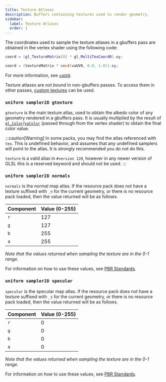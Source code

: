 ```yaml
---
title: Texture Atlases
description: Buffers containing textures used to render geometry.
sidebar:
  label: Texture Atlases
  order: 1
---
```


The coordinates used to sample the texture atlases in a gbuffers pass are obtained in the vertex shader using the following code:

```glsl title="Compatibility Profile"
coord = (gl_TextureMatrix[0] * gl_MultiTexCoord0).xy;
```
```glsl title="Core Profile"
coord = (textureMatrix * vec4(vaUV0, 0.0, 1.0)).xy;
```

For more information, see [`vaUV0`](http://localhost:4321/current/reference/attributes/vauv0/).

Texture atlases are *not bound* in non-gbuffers passes. To access them in other passes, [custom textures](/current/reference/buffers/custom_textures/#texture-types) can be used.

### `uniform sampler2D gtexture`
`gtexture` is the main texture atlas, used to obtain the albedo color of any geometry rendered in a gbuffers pass. It is usually multiplied by the result of [`gl_Color`](/current/reference/attributes/overview/)/[`vaColor`](/current/reference/attributes/vacolor/) (passed through from the vertex shader) to obtain the final color value. 

:::caution[Warning]
In some packs, you may find the atlas referenced with `tex`. This is undefined behavior, and assumes that any undefined samplers will point to the atlas. It is strongly recommended you do not do this. 

`texture` is a valid alias in `#version 120`, however in any newer version of GLSL this is a reserved keyword and should not be used.
:::

### `uniform sampler2D normals`
`normals` is the normal map atlas. If the resource pack does not have a texture suffixed with `_n` for the current geometry, or there is no resource pack loaded, then the value returned will be as follows.

| Component | Value (0-255) |
|-----------|---------------|
| `r`       | 127           |
| `g`       | 127           |
| `b`       | 255           |
| `a`       | 255           |

*Note that the values returned when sampling the texture are in the 0-1 range.*

For information on how to use these values, see [PBR Standards](/current/how-to/pbr_standards/).

### `uniform sampler2D specular`
`specular` is the specular map atlas. If the resource pack does not have a texture suffixed with `_s` for the current geometry, or there is no resource pack loaded, then the value returned will be as follows.

| Component | Value (0-255) |
|-----------|---------------|
| `r`       | 0             |
| `g`       | 0             |
| `b`       | 0             |
| `a`       | 0             |

*Note that the values returned when sampling the texture are in the 0-1 range.*

For information on how to use these values, see [PBR Standards](/current/how-to/pbr_standards/).